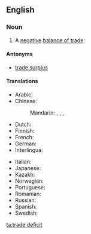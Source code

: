 ==English==

===Noun===
{{en-noun|head=[[trade]] [[deficit]]}}

# {{context|economics|lang=en}} A [[negative]] [[balance of trade]].

====Antonyms====
* [[trade surplus]]

====Translations====
{{trans-top|negative balance of trade}}
* Arabic: {{t-needed|ar}}
* Chinese:
*: Mandarin: {{t+|cmn|逆差|tr=nìchā|sc=Hani}}, {{t|cmn|貿易赤字|sc=Hani}}, {{t|cmn|贸易赤字|tr=màoyì chìzì|sc=Hani}}, {{t+|cmn|入超|tr=rùchāo}}
* Dutch: {{t+|nl|handelstekort|n}}
* Finnish: {{t|fi|kauppavaje}}
* French: {{t|fr|déficit commercial|m}}
* German: {{t|de|Handelsdefizit|n}}
* Interlingua: {{t|ia|deficit commercial}}
{{trans-mid}}
* Italian: {{t|it|disavanzo commerciale}}
* Japanese: {{t|ja|貿易赤字|tr=ぼうえきあかじ, bōeki akaji|sc=Jpan}}
* Kazakh: {{t|kk|сауда тапшылығы|sc=Cyrl}}
* Norwegian: {{t|no|handelsunderskudd|n}}
* Portuguese: {{t|pt|déficit comercial}}
* Romanian: {{t|ro|deficit comercial|n}}
* Russian: {{t|ru|торго́вый дефици́т|m}}
* Spanish: {{t|es|déficit comercial|m}}
* Swedish: {{t|sv|handelsunderskott}}
{{trans-bottom}}

[[ta:trade deficit]]
